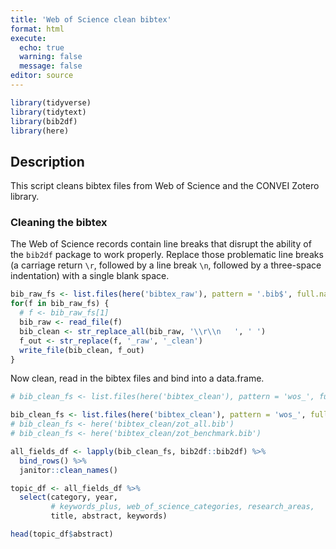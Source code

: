 ```yaml
---
title: 'Web of Science clean bibtex'
format: html
execute:
  echo: true
  warning: false
  message: false
editor: source
---
```


```r
library(tidyverse)
library(tidytext)
library(bib2df)
library(here)
```

## Description

This script cleans bibtex files from Web of Science and the CONVEI Zotero library.

### Cleaning the bibtex

The Web of Science records contain line breaks that disrupt the ability of the `bib2df` package to work properly. Replace those problematic line breaks (a carriage return `\r`, followed by a line break `\n`, followed by a three-space indentation) with a single blank space.

```r
bib_raw_fs <- list.files(here('bibtex_raw'), pattern = '.bib$', full.names = TRUE)
for(f in bib_raw_fs) {
  # f <- bib_raw_fs[1]
  bib_raw <- read_file(f)
  bib_clean <- str_replace_all(bib_raw, '\\r\\n   ', ' ')
  f_out <- str_replace(f, '_raw', '_clean')
  write_file(bib_clean, f_out)
}
```

Now clean, read in the bibtex files and bind into a data.frame.

```r
# bib_clean_fs <- list.files(here('bibtex_clean'), pattern = 'wos_', full.names = TRUE)

bib_clean_fs <- list.files(here('bibtex_clean'), pattern = 'wos_', full.names = TRUE)
# bib_clean_fs <- here('bibtex_clean/zot_all.bib')
# bib_clean_fs <- here('bibtex_clean/zot_benchmark.bib')

all_fields_df <- lapply(bib_clean_fs, bib2df::bib2df) %>%
  bind_rows() %>%
  janitor::clean_names()

topic_df <- all_fields_df %>%
  select(category, year, 
         # keywords_plus, web_of_science_categories, research_areas,
         title, abstract, keywords)

head(topic_df$abstract)
```

